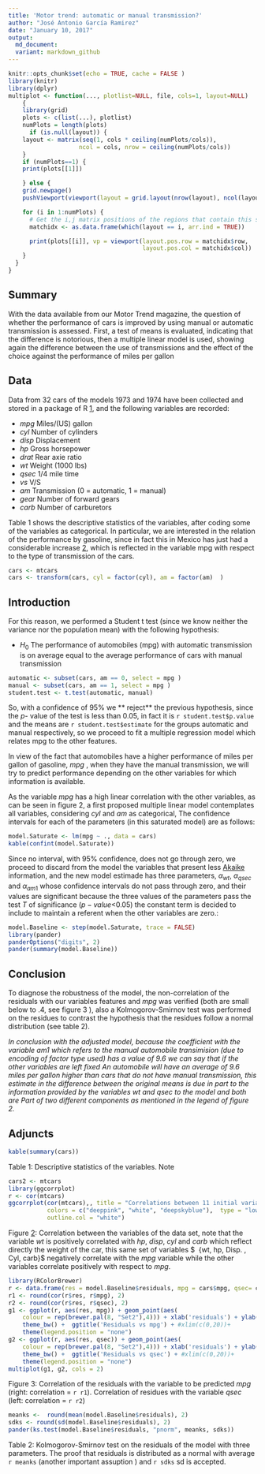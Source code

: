 ```yaml
---
title: 'Motor trend: automatic or manual transmission?'
author: "José Antonio García Ramirez"
date: "January 10, 2017"
output: 
  md_document:
  variant: markdown_github
---
```


```r
knitr::opts_chunk$set(echo = TRUE, cache = FALSE )
library(knitr)
library(dplyr)
multiplot <- function(..., plotlist=NULL, file, cols=1, layout=NULL)
	{
	library(grid)
	plots <- c(list(...), plotlist)
	numPlots = length(plots)
	  if (is.null(layout)) {
    layout <- matrix(seq(1, cols * ceiling(numPlots/cols)),
                    ncol = cols, nrow = ceiling(numPlots/cols))
  	}
	if (numPlots==1) {
    print(plots[[1]])

  	} else {
    grid.newpage()
    pushViewport(viewport(layout = grid.layout(nrow(layout), ncol(layout))))

    for (i in 1:numPlots) {
      # Get the i,j matrix positions of the regions that contain this subplot
      matchidx <- as.data.frame(which(layout == i, arr.ind = TRUE))

      print(plots[[i]], vp = viewport(layout.pos.row = matchidx$row,
                                      layout.pos.col = matchidx$col))
    }
  }
}
```

## Summary

With the data available from our Motor Trend magazine, the question of whether the performance of cars is improved by using manual or automatic transmission is assessed. First, a test of means is evaluated, indicating that the difference is notorious, then a multiple linear model is used, showing again the difference between the use of transmissions and the effect of the choice against the performance of miles per gallon


## Data

Data from 32 cars of the models 1973 and 1974 have been collected and stored in a package of R [1], and the following variables are recorded:

* _mpg_      Miles/(US) gallon  
* _cyl_      Number of cylinders  
* _disp_     Displacement 
* _hp_       Gross horsepower
* _drat_     Rear axie ratio
* _wt_       Weight (1000 lbs) 
* _qsec_     1/4 mile time
* _vs_       V/S
* _am_       Transmission (0 = automatic, 1 = manual)  
* _gear_     Number of forward gears
* _carb_     Number of carburetors 

[1]:http://stat.ethz.ch/R-manual/R-devel/library/datasets/html/mtcars.html

Table 1 shows the descriptive statistics of the variables, after coding some of the variables as categorical. In particular, we are interested in the relation of the performance by gasoline, since in fact this in Mexico has just had a considerable increase [2], which is reflected in the variable mpg with respect to the type of transmission of the cars.

```r
cars <- mtcars
cars <- transform(cars, cyl = factor(cyl), am = factor(am)  )
```


[2]:http://edition.cnn.com/2017/01/05/americas/mexico-protests-gas-price-hikes/


## Introduction

For this reason, we performed a Student t test (since we know neither the variance nor the population mean) with the following hypothesis:

  * $H_0$  The performance of automobiles (mpg) with automatic transmission is on average equal to the average performance of cars with manual transmission

```r
automatic <- subset(cars, am == 0, select = mpg )
manual <- subset(cars, am == 1, select = mpg )
student.test <- t.test(automatic, manual)
```

So, with a confidence of 95% we ** reject** the previous hypothesis, since the _p-_ value of the test is less than 0.05, in fact it is `r student.test$p.value ` and the means are `r student.test$estimate` for the groups 
  automatic and manual respectively, so we proceed to fit a multiple regression model which relates mpg to the other features. 


In view of the fact that automobiles have a higher performance of miles per gallon of gasoline, _mpg_ , when they have the manual transmission, 
we will try to predict performance depending on the other variables for which information is available.

As the variable _mpg_ has a high linear correlation with the other variables, as can be seen in figure 2,
 a first proposed multiple linear model contemplates all variables, considering _cyl_ and _am_ as categorical, The confidence intervals for each of the parameters (in this saturated model) are as follows:
 

```r
model.Saturate <- lm(mpg ~ ., data = cars)
kable(confint(model.Saturate))
```



Since no interval, with 95% confidence, does not go through zero, we proceed to discard from the model the variables that present less [Akaike](https://en.wikipedia.org/wiki/Akaike_information_criterion) information, and the new model estimade  has three parameters, $\alpha_{wt}$, $\alpha_{qsec}$  and $\alpha_{am1}$ whose confidence intervals do not pass through zero, and their values are significant because the three values of the parameters pass the test $T$ of significance ($p-value$<$0.05$) the constant term is decided to include to maintain a referent when the other variables are zero.:



```r
model.Baseline <- step(model.Saturate, trace = FALSE)
library(pander)
panderOptions("digits", 2)
pander(summary(model.Baseline))

```

## Conclusion

To diagnose the robustness of the model, the non-correlation of the residuals with our variables features and _mpg_ was verified (both are small below to .4, see figure 3 ), also a Kolmogorov-Smirnov test was performed on the residues to contrast the hypothesis that the residues follow a normal distribution (see table 2).


*In conclusion with the adjusted model, because the coefficient with the variable _am1_ which refers to the manual automobile transimision (due to encoding of factor type used) has a value of 9.6 we can say that if the other variables are left fixed An automobile will have an average of 9.6 miles per gallon higher than cars that do not have manual transmission, this estimate in the difference between the original means is due in part to the information provided by the variables _wt_ and _qsec_ to the model and both are Part of two different components as mentioned in the legend of figure 2.*




## Adjuncts
```r
kable(summary(cars))
```

Table 1: Descriptive statistics of the variables. Note 



```r

cars2 <- mtcars
library(ggcorrplot)
r <- cor(mtcars)
ggcorrplot(cor(mtcars),, title = "Correlations between 11 initial variables",
           colors = c("deeppink", "white", "deepskyblue"),  type = "lower",
           outline.col = "white")
```



Figure [2]: Correlation between the variables of the data set, note that the
 variable _wt_ is positively correlated with _hp_, _disp_, _cyl_ and _carb_ 
 which reflect directly the weight of the car, this same set of variables 
 $ \ {wt, hp, Disp. , Cyl, carb\}$ negatively correlate with the _mpg_ variable 
 while the other variables correlate positively with respect to _mpg_.

```r
library(RColorBrewer)
r <- data.frame(res = model.Baseline$residuals, mpg = cars$mpg, qsec= cars$qsec)
r1 <- round(cor(r$res, r$mpg), 2)
r2 <- round(cor(r$res, r$qsec), 2) 
g1 <- ggplot(r, aes(res, mpg)) + geom_point(aes(
    colour = rep(brewer.pal(8, "Set2"),4))) + xlab('residuals') + ylab('mpg') +
    theme_bw() +  ggtitle('Residuals vs mpg') + #xlim(c(0,20))+
    theme(legend.position = "none")
g2 <- ggplot(r, aes(res, qsec)) + geom_point(aes(
    colour = rep(brewer.pal(8, "Set2"),4))) + xlab('residuals') + ylab('qsec') +
    theme_bw() +  ggtitle('Residuals vs qsec') + #xlim(c(0,20))+
    theme(legend.position = "none")
multiplot(g1, g2, cols = 2)
```


Figure 3: Correlation of the residuals with the variable to be predicted _mpg_ (right: correlation = `r r1`).
 Correlation of residues with the variable _qsec_ (left: correlation = `r r2`)



```r
meanks <-  round(mean(model.Baseline$residuals), 2)
sdks <- round(sd(model.Baseline$residuals), 2)
pander(ks.test(model.Baseline$residuals, "pnorm", meanks, sdks))
```

Table 2: Kolmogorov-Smirnov test on the residuals of the model with three parameters. The proof that residuals is distributed as a normal with average `r meanks` (another important assuption ) and `r sdks` sd is accepted.